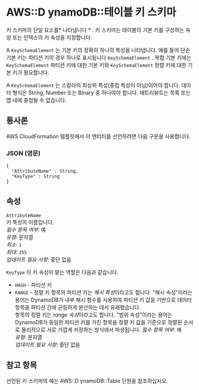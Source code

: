 # AWS::D ynamoDB::테이블 키 스키마

키 스키마의 단일 요소를* 나타냅니다 * . 키 스키마는 테이블의 기본 키를 구성하는 속성 또는 인덱스의 키 속성을 지정합니다.

A `KeySchemaElement` 는 기본 키의 정확히 하나의 특성을 나타냅니다. 예를 들어 단순 기본 키는 파티션 키의 경우 하나로 표시됩니다 `KeySchemaElement` . 복합 기본 키에는 `KeySchemaElement` 파티션 키에 대한 기본 키와 `KeySchemaElement` 정렬 키에 대한 기본 키가 필요합니다.

A `KeySchemaElement` 는 스칼라의 최상위 특성(중첩 특성이 아님)이어야 합니다. 데이터 형식은 String, Number 또는 Binary 중 하나여야 합니다. 애트리뷰트는 목록 또는 맵 내에 중첩될 수 없습니다.

## 통사론

AWS CloudFormation 템플릿에서 이 엔터티를 선언하려면 다음 구문을 사용합니다.

### JSON (영문)

```
{
  "AttributeName" : String,
  "KeyType" : String
}
```

## 속성

`AttributeName`  
키 특성의 이름입니다.  
_필수 항목 여부_: 예  
_유형_: 문자열  
_최소_: `1`  
_최대_: `255`  
_업데이트 필요 사항_: 중단 없음

`KeyType` 이 키 속성이 맡는 역할은 다음과 같습니다.

- `HASH` - 파티션 키
- `RANGE` - 정렬 키
  항목의 파티션 키는 *해시 특성*이라고도 합니다. "해시 속성"이라는 용어는 DynamoDB가 내부 해시 함수를 사용하여 파티션 키 값을 기반으로 데이터 항목을 파티션 간에 균등하게 분산하는 데서 유래했습니다.  
  항목의 정렬 키는 *range 속성*이라고도 합니다. "범위 속성"이라는 용어는 DynamoDB가 동일한 파티션 키를 가진 항목을 정렬 키 값을 기준으로 정렬된 순서로 물리적으로 서로 가깝게 저장하는 방식에서 파생됩니다.
  _필수 항목 여부_: 예  
  _유형_: 문자열  
  _업데이트 필요 사항_: 중단 없음

## 참고 항목

선언된 키 스키마의 예는 AWS::D ynamoDB::Table 단원을 참조하십시오.
